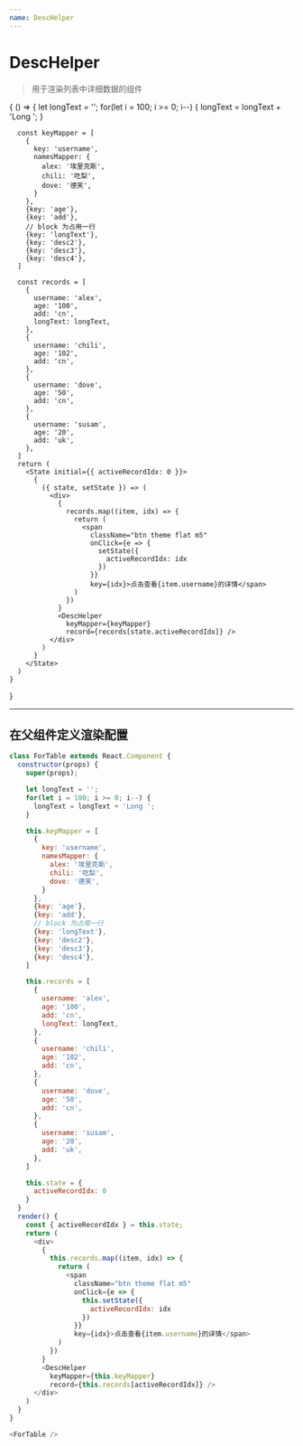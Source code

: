```yaml
---
name: DescHelper
---
```



# DescHelper

> 用于渲染列表中详细数据的组件

<PropsTable of={DescHelper} />

<Playground>
  {
    () => {
      let longText = '';
      for(let i = 100; i >= 0; i--) {
        longText = longText + 'Long ';
      }

      const keyMapper = [
        {
          key: 'username',
          namesMapper: {
            alex: '埃里克斯',
            chili: '吃梨',
            dove: '德芙',
          }
        },
        {key: 'age'},
        {key: 'add'},
        // block 为占用一行
        {key: 'longText'},
        {key: 'desc2'},
        {key: 'desc3'},
        {key: 'desc4'},
      ]

      const records = [
        {
          username: 'alex',
          age: '100',
          add: 'cn',
          longText: longText,
        },
        {
          username: 'chili',
          age: '102',
          add: 'cn',
        },
        {
          username: 'dove',
          age: '50',
          add: 'cn',
        },
        {
          username: 'susam',
          age: '20',
          add: 'uk',
        },
      ]
      return (
        <State initial={{ activeRecordIdx: 0 }}>
          {
            ({ state, setState }) => (
              <div>
                {
                  records.map((item, idx) => {
                    return (
                      <span
                        className="btn theme flat m5"
                        onClick={e => {
                          setState({
                            activeRecordIdx: idx
                          })
                        }}
                        key={idx}>点击查看{item.username}的详情</span>
                    )
                  })
                }
                <DescHelper
                  keyMapper={keyMapper}
                  record={records[state.activeRecordIdx]} />
              </div>
            )
          }
        </State>
      )
    }
  }
</Playground>

----------

## 在父组件定义渲染配置

```js
class ForTable extends React.Component {
  constructor(props) {
    super(props);

    let longText = '';
    for(let i = 100; i >= 0; i--) {
      longText = longText + 'Long ';
    }

    this.keyMapper = [
      {
        key: 'username',
        namesMapper: {
          alex: '埃里克斯',
          chili: '吃梨',
          dove: '德芙',
        }
      },
      {key: 'age'},
      {key: 'add'},
      // block 为占用一行
      {key: 'longText'},
      {key: 'desc2'},
      {key: 'desc3'},
      {key: 'desc4'},
    ]

    this.records = [
      {
        username: 'alex',
        age: '100',
        add: 'cn',
        longText: longText,
      },
      {
        username: 'chili',
        age: '102',
        add: 'cn',
      },
      {
        username: 'dove',
        age: '50',
        add: 'cn',
      },
      {
        username: 'susam',
        age: '20',
        add: 'uk',
      },
    ]

    this.state = {
      activeRecordIdx: 0
    }
  }
  render() {
    const { activeRecordIdx } = this.state;
    return (
      <div>
        {
          this.records.map((item, idx) => {
            return (
              <span
                className="btn theme flat m5"
                onClick={e => {
                  this.setState({
                    activeRecordIdx: idx
                  })
                }}
                key={idx}>点击查看{item.username}的详情</span>
            )
          })
        }
        <DescHelper
          keyMapper={this.keyMapper}
          record={this.records[activeRecordIdx]} />
      </div>
    )
  }
}

<ForTable />
```